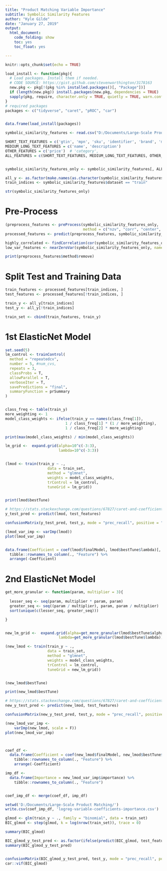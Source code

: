 ```yaml
---
title: "Product Matching Variable Importance"
subtitle: Symbolic Similarity Features
author: "Kyle Gilde"
date: "January 27, 2019"
output:
  html_document:
    code_folding: show
    toc: yes
    toc_float: yes

---
```


```r
knitr::opts_chunk$set(echo = TRUE)

load_install <- function(pkg){
  # Load packages. Install them if needed.
  # CODE SOURCE: https://gist.github.com/stevenworthington/3178163
  new.pkg <- pkg[!(pkg %in% installed.packages()[, "Package"])]
  if (length(new.pkg)) install.packages(new.pkg, dependencies = TRUE)
  sapply(pkg, require, character.only = TRUE, quietly = TRUE, warn.conflicts = FALSE)
}
# required packages
packages <- c("tidyverse", "caret", "pROC", "car") 


data.frame(load_install(packages)) 
```



```r
symbolic_similarity_features <- read.csv("D:/Documents/Large-Scale Product Matching/symbolic_similarity_features.csv")

SHORT_TEXT_FEATURES = c('gtin', 'mpn', 'sku', 'identifier', 'brand', 'manufacturer')
MEDIUM_LONG_TEXT_FEATURES = c('name', 'description')
OTHER_FEATURES = c('price')  # 'category', 
ALL_FEATURES = c(SHORT_TEXT_FEATURES, MEDIUM_LONG_TEXT_FEATURES, OTHER_FEATURES)


symbolic_similarity_features_only <- symbolic_similarity_features[, ALL_FEATURES]

all_y <- as.factor(make.names(as.character(symbolic_similarity_features$label)))
train_indices <- symbolic_similarity_features$dataset == "train"

```

```r
str(symbolic_similarity_features_only)
```

# Pre-Process

```r
(preprocess_features <- preProcess(symbolic_similarity_features_only,
                                   method = c("nzv", "corr", "center", "scale")))
processed_features <- predict(preprocess_features, symbolic_similarity_features_only)

highly_correlated <- findCorrelation(cor(symbolic_similarity_features_only))
low_var_features <- nearZeroVar(symbolic_similarity_features_only, names = T)

print(preprocess_features$method$remove)
```

# Split Test and Training Data

```r
train_features <- processed_features[train_indices, ]
test_features <- processed_features[!train_indices, ]

train_y <- all_y[train_indices]
test_y <- all_y[!train_indices]

train_set <- cbind(train_features, train_y)

```


# 1st ElasticNet Model

```r
set.seed(5)
lm_control <- trainControl(
  method = "repeatedcv",
  number = 5, #num_cvs,
  repeats = 3,
  classProbs = T,
  allowParallel = T,
  verboseIter = T,
  savePredictions = "final",
  summaryFunction = prSummary
)


class_freq <- table(train_y)
more_weighting <- 1
model_class_weights <- ifelse(train_y == names(class_freq[1]),
                           1 / class_freq[1] * (1 / more_weighting),
                           1 / class_freq[2] * more_weighting)

print(max(model_class_weights) / min(model_class_weights))

lm_grid <-  expand.grid(alpha=10^c(-3:3),
                        lambda=10^c(-3:3))


(lmod <- train(train_y ~ .,
                   data = train_set,
                   method = "glmnet",
                   weights = model_class_weights,
                   trControl = lm_control,
                   tuneGrid = lm_grid))


print(lmod$bestTune)

# https://stats.stackexchange.com/questions/67827/caret-and-coefficients-glmnet
y_test_pred <- predict(lmod, test_features)

confusionMatrix(y_test_pred, test_y, mode = "prec_recall", positive = "X1")

(lmod_var_imp <- varImp(lmod))
plot(lmod_var_imp)


data.frame(Coefficient = coef(lmod$finalModel, lmod$bestTune$lambda)[, 1]) %>% 
  tibble::rownames_to_column(., "Feature") %>% 
  arrange(-Coefficient) 
```

# 2nd ElasticNet Model

```r

get_more_granular <- function(param, multiplier = 3){
  
  lesser_seq <- seq(param, multiplier * param, param)
  greater_seq <- seq((param / multiplier), param, param / multiplier)                
  sort(unique(c(lesser_seq, greater_seq)))

}


new_lm_grid <-  expand.grid(alpha=get_more_granular(lmod$bestTune$alpha),
                        lambda=get_more_granular(lmod$bestTune$lambda))

(new_lmod <- train(train_y ~ .,
                   data = train_set,
                   method = "glmnet",
                   weights = model_class_weights,
                   trControl = lm_control,
                   tuneGrid = new_lm_grid))


(new_lmod$bestTune)

print(new_lmod$bestTune)

# https://stats.stackexchange.com/questions/67827/caret-and-coefficients-glmnet
new_y_test_pred <- predict(new_lmod, test_features)

confusionMatrix(new_y_test_pred, test_y, mode = "prec_recall", positive = "X1")

(new_lmod_var_imp <- 
    varImp(new_lmod, scale = F))
plot(new_lmod_var_imp)



coef_df <- 
  data.frame(Coefficient = coef(new_lmod$finalModel, new_lmod$bestTune$lambda)[, 1]) %>% 
    tibble::rownames_to_column(., "Feature") %>% 
    arrange(-Coefficient) 

imp_df <-
  data.frame(Importance = new_lmod_var_imp$importance) %>% 
    tibble::rownames_to_column(., "Feature")


coef_imp_df <- merge(coef_df, imp_df)

setwd('D:/Documents/Large-Scale Product Matching/')
write.csv(coef_imp_df, 'logreg-variable-coefficients-importance.csv')
```


```r
glmod <- glm(train_y ~ ., family = "binomial", data = train_set)
BIC_glmod <- step(glmod, k = log(nrow(train_set)), trace = 0)

summary(BIC_glmod)

BIC_glmod_y_test_pred <- as.factor(ifelse(predict(BIC_glmod, test_features, type = "response") > .5, "X0", "X1"))
summary(BIC_glmod_y_test_pred)


confusionMatrix(BIC_glmod_y_test_pred, test_y, mode = "prec_recall", positive = "X1")
car::vif(BIC_glmod)
```

